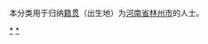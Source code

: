 {{Catnav|頁面分類|各種主題的頁面分類|依中国各省来作的分类|各地中国人|河南人|安阳人}}
{{Catnav|頁面分類|人物|各國人物|中国人|各地中国人|河南人|安阳人}}

本分类用于归纳[[籍贯|籍贯]]（出生地）为[[河南省|河南省]][[林州市|林州市]]的人士。

[[Category:安阳人|*]]
[[Category:林州市|*]]